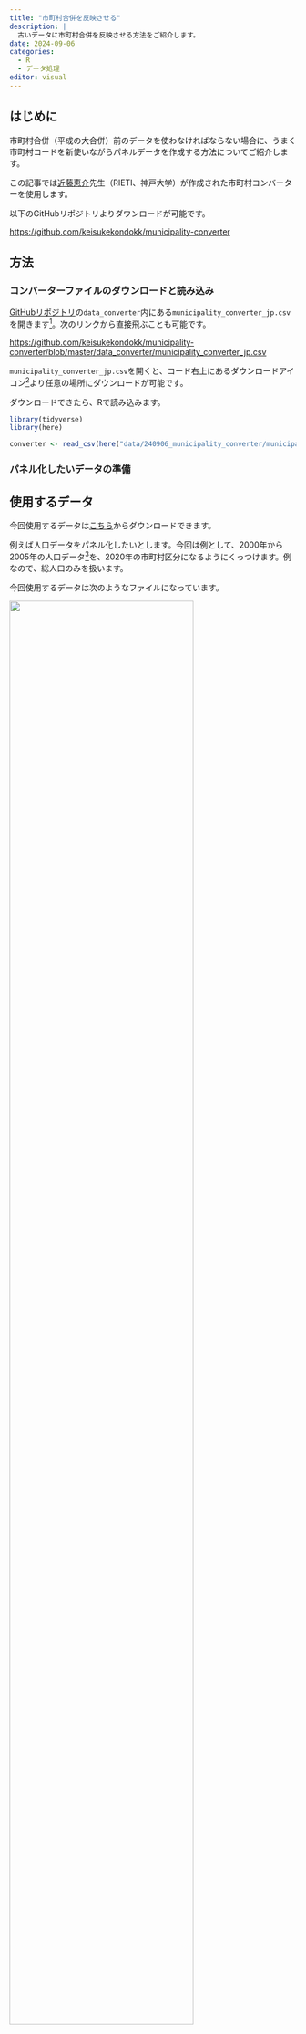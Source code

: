 ```yaml
---
title: "市町村合併を反映させる"
description: |
  古いデータに市町村合併を反映させる方法をご紹介します。
date: 2024-09-06
categories: 
  - R
  - データ処理
editor: visual
---
```


## はじめに

市町村合併（平成の大合併）前のデータを使わなければならない場合に、うまく市町村コードを新使いながらパネルデータを作成する方法についてご紹介します。

この記事では[近藤恵介](https://keisukekondokk.github.io/)先生（RIETI、神戸大学）が作成された市町村コンバーターを使用します。

以下のGitHubリポジトリよりダウンロードが可能です。

<https://github.com/keisukekondokk/municipality-converter>

## 方法

### コンバーターファイルのダウンロードと読み込み

[GitHubリポジトリ](https://github.com/keisukekondokk/municipality-converter)の`data_converter`内にある`municipality_converter_jp.csv`を開きます[^1]。次のリンクから直接飛ぶことも可能です。

[^1]: 別に英語版でもよいです。

<https://github.com/keisukekondokk/municipality-converter/blob/master/data_converter/municipality_converter_jp.csv>

`municipality_converter_jp.csv`を開くと、コード右上にあるダウンロードアイコン[^2]より任意の場所にダウンロードが可能です。

[^2]: カーソルを合わせると「Download raw file」と出てきます。

ダウンロードできたら、Rで読み込みます。

```r
library(tidyverse)
library(here)

converter <- read_csv(here("data/240906_municipality_converter/municipality_converter_jp.csv"))
```

### パネル化したいデータの準備

::: callout-note
## 使用するデータ

今回使用するデータは[こちら](https://drive.google.com/drive/folders/1UbZGB2yIjO9jpXuJIihU9-0INqGzLvQ5?usp=sharing)からダウンロードできます。
:::

例えば人口データをパネル化したいとします。今回は例として、2000年から2005年の人口データ[^3]を、2020年の市町村区分になるようにくっつけます。例なので、総人口のみを扱います。

[^3]: 住民基本台帳より

今回使用するデータは次のようなファイルになっています。

![](image/population_data.png){fig-align="center" width="80%"}

まずはこれらのファイル（自分がパネル化したいデータがあればそれらのファイル）をRで読み込んでください。`.xls`ファイルであれば`readxl`パッケージの`read_xls()`を僕は使っています。以下は5年分まとめて読み込むときの例です。

``` r
library(readxl)

for (year in 2000:2005) {
  obj <- read_xls(here(paste0("data/240906_municipality_converter/", year, "0331.xls")), 
                  skip = 4) |> 
    select(1:3, 6)
  
  colnames(obj) <- c("code", "prefecture", "municipality", "population")
  
  obj <- obj |> 
    mutate(code = as.numeric(code) %/% 10)
  
  assign(paste0("pop_", year), obj)
}
```

```r
#| echo: false

library(readxl)

for (year in 2000:2005) {
  obj <- read_xls(here(paste0("data/240906_municipality_converter/", year, "0331.xls")), skip = 4) |> 
    select(1:3, 6)
  
  colnames(obj) <- c("code", "prefecture", "municipality", "population")
  
  obj <- obj |> 
    mutate(
      municipality = str_replace_all(municipality, "\\p{C}|\\s+", ""), 
      municipality = na_if(municipality, ""), 
      code = as.numeric(code) %/% 10
    )
  
  assign(paste0("pop_", year), obj)
}
```

forループや`assign()`についての説明は行いませんが、これで2000年から2005年までを一括で読み込むことができます。ポイントは、今回使用するコンバーターはキーとなるコードが整数かつ下1桁を落としているため、`mutate(code = as.numeric(code) %/% 10)`で処理しているところです。

とりあえずここで重要なことは、`select()`で必要な列のみ取り出しているのですが、**団体コードと人口の列は必ず取り出すこと**です。市町村名も一応取り出していますが、別になくてもよいです。

### 2020年の自治体コードを付与

合併前のデータに、合併後の自治体コードを付与します。具体的には、人口データの`code`とコンバーターの`merge_id_muni`をキーにして`left_join()`し、`id_muni2020`を付与します。

これもまとめて6年分やりたいので、先ほどのコードに追記します。

``` r
for (year in 2000:2005) {
  obj <- read_xls(here(paste0("data/240906_municipality_converter/", year, "0331.xls")), skip = 4) |> 
    select(1:3, 6)
  
  colnames(obj) <- c("code", "prefecture", "municipality", "population")
  
  obj <- obj |> 
    mutate(code = as.numeric(code) %/% 10) |> 
    left_join(converter, by = c("code" = "merge_id_muni")) |> 
    select(code, prefecture, municipality, population, id_muni2020)
  
  assign(paste0("pop_", year), obj)
}
```

```r
#| echo: false

for (year in 2000:2005) {
  obj <- read_xls(here(paste0("data/240906_municipality_converter/", year, "0331.xls")), skip = 4) |> 
    select(1:3, 6)
  
  colnames(obj) <- c("code", "prefecture", "municipality", "population")
  
  obj <- obj |> 
    mutate(
      municipality = str_replace_all(municipality, "\\p{C}|\\s+", ""), 
      municipality = na_if(municipality, ""), 
      code = as.numeric(code) %/% 10
    ) |> 
    left_join(converter, by = c("code" = "merge_id_muni")) |> 
    select(code, prefecture, municipality, population, id_muni2020)
  
  assign(paste0("pop_", year), obj)
}

```

試しに`pop_2020`の変数名を`colnames(pop_2020)`などで確認してみると、`r colnames(pop_2000)`となっていることがわかります。

### `id_muni2020`を使ってサマライズ

例えばB市とC市がA市に合併した場合、Aはもとから2020年基準の自治体コードを持っていますが、B市とC市は古い自治体コードを持っていて、新しく2020年の自治体コードを付与されています。

すなわち、`id_muni2020`の列を見ると、A市と同じ自治体コードをB市とC市は持っていることになります。

これを使うと、各自治体コードで人口を足し算すれば、現在の自治体区分における人口総数を算出することができます。これを実行するのが`summarise()`関数です。

```r
for (year in 2000:2005) {
  df <- get(paste0("pop_", year))
  
  summarised_df <- df |> 
    summarise(population = sum(population, na.rm = TRUE), 
              .by = id_muni2020)
  
  assign(paste0("summarised_pop_", year), summarised_df)
}
```

forループの中でデータフレーム名を取得するのは少々ややこしいですが、以上のような書き方で可能です。

`summarise()`内では`.by`で指定した`id_muni2020`ごとに`population`を`sum()`するようになっています。`na.rm = TRUE`は、NAがあった場合に計算結果がNAにならないようにするために必要です。

以上を実行すると、`summarised_pop_2000`～`summarised_pop_2005`までが出来上がります。

ちなみにここで使っている変数が`id_muni2020`と`population`だけなので、出来上がったデータフレームもこの2つの変数しか入っていません。市町村名も残したい場合は、`.by`で`prefecture`と`municipality`も追加で指定すれば残すことができます。

### `left_join()`でくっつける

2000年のデータフレームをベースとして2001～2005年を結合するので、最初に2000年のデータを`final_df`として格納しておきます。その際に変数名も2000年のものであることを明記します。

```r
final_df <- summarised_pop_2000 |> 
  rename(population_2000 = population)

for (year in 2001:2005) {
  df_to_join <- get(paste0("summarised_pop_", year)) |> 
    rename_with(~ paste0(., "_", year), population)
  
  
  final_df <- left_join(final_df, df_to_join, 
                        by = c("id_muni2020"))
}
```

`population`の列が複数出てくるので、それらの後が`_20xx`となるように`rename_with()`で設定しています。

`final_df`が最終的なデータフレームです。確認してみてください。

以上の作業で合併前のデータを最新の市町村区分を基準として結合することができました。

これを応用して変数を追加したりロング形式に変換することが可能です。

## まとめ

今回紹介したコードをまとめると以下の通りです。

``` r
library(tidyverse)
library(here)
library(readxl)

for (year in 2000:2005) {
  obj <- read_xls(here(paste0("data/240906_municipality_converter/", year, "0331.xls")), skip = 4) |> 
    select(1:3, 6)
  
  colnames(obj) <- c("code", "prefecture", "municipality", "population")
  
  obj <- obj |> 
    mutate(code = as.numeric(code) %/% 10) |> 
    left_join(converter, by = c("code" = "merge_id_muni")) |> 
    select(code, prefecture, municipality, population, id_muni2020)
  
  assign(paste0("pop_", year), obj)
}

for (year in 2000:2005) {
  df <- get(paste0("pop_", year))
  
  summarised_df <- df |> 
    summarise(population = sum(population, na.rm = TRUE), 
              .by = id_muni2020)
  
  assign(paste0("summarised_pop_", year), summarised_df)
}

final_df <- summarised_pop_2000 |> 
  rename(population_2000 = population)

for (year in 2001:2005) {
  df_to_join <- get(paste0("summarised_pop_", year)) |> 
    rename_with(~ paste0(., "_", year), population)
  
  
  final_df <- left_join(final_df, df_to_join, 
                        by = c("id_muni2020"))
}
```

さらに1つのコードで完結させる場合は次のようになります。

``` r
library(tidyverse)
library(here)
library(readxl)

for (year in 2000:2005) {
  obj <- read_xls(here(paste0("data/240906_municipality_converter/", year, "0331.xls")), skip = 4) |> 
    select(1:3, 6)
  
  colnames(obj) <- c("code", "prefecture", "municipality", "population")
  
  summarised_df <- obj |> 
    mutate(code = as.numeric(code) %/% 10) |> 
    left_join(converter, by = c("code" = "merge_id_muni")) |> 
    select(code, prefecture, municipality, population, id_muni2020) |> 
    summarise(population = sum(population, na.rm = TRUE), .by = id_muni2020)
  
  if (year == 2000) {
    final_df <- summarised_df |> 
      rename(population_2000 = population)
  } else {
    summarised_df <- summarised_df |> 
      rename_with(~ paste0("population_", year), population)
    
    final_df <- left_join(final_df, summarised_df, by = "id_muni2020")
  }
}
```

```r
#| echo: false

for (year in 2000:2005) {
  obj <- read_xls(here(paste0("data/240906_municipality_converter/", year, "0331.xls")), skip = 4) |> 
    select(1:3, 6)
  
  colnames(obj) <- c("code", "prefecture", "municipality", "population")
  
  summarised_df <- obj |> 
    mutate(
      municipality = str_replace_all(municipality, "\\p{C}|\\s+", ""), 
      municipality = na_if(municipality, ""), 
      code = as.numeric(code) %/% 10
    ) |> 
    left_join(converter, by = c("code" = "merge_id_muni")) |> 
    select(code, prefecture, municipality, population, id_muni2020) |> 
    summarise(population = sum(population, na.rm = TRUE), .by = id_muni2020)
  
  if (year == 2000) {
    final_df <- summarised_df |> 
      rename(population_2000 = population)
  } else {
    summarised_df <- summarised_df |> 
      rename_with(~ paste0("population_", year), population)
    
    final_df <- left_join(final_df, summarised_df, by = "id_muni2020")
  }
}

```

以上です。合併処理はめんどくさいので、少しでもお役に立てれば幸いです。
